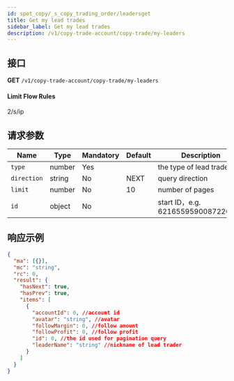 ```yaml
---
id: spot_copy/_s_copy_trading_order/leadersget
title: Get my lead trades
sidebar_label: Get my lead trades
description: /v1/copy-trade-account/copy-trade/my-leaders
---
```


## 接口

**GET** `/v1/copy-trade-account/copy-trade/my-leaders`

#### **Limit Flow Rules**

2/s/ip

## 请求参数

| Name | Type | Mandatory | Default | Description |
| --- | --- | --- | --- | --- |
| `type` | number | Yes |  | the type of lead trade |
| `direction` | string | No | NEXT | query direction |
| `limit` | number | No | 10 | number of pages |
| `id` | object | No |  | start ID，e.g. 6216559590087220004 |

## 响应示例

```json
{
  "ma": [{}],
  "mc": "string",
  "rc": 0,
  "result": {
    "hasNext": true,
    "hasPrev": true,
    "items": [
      {
        "accountId": 0, //account id
        "avatar": "string", //avatar
        "followMargin": 0, //follow amount
        "followProfit": 0, //follow profit
        "id": 0, //the id used for pagination query
        "leaderName": "string" //nickname of lead trader
      }
    ]
  }
}
```
